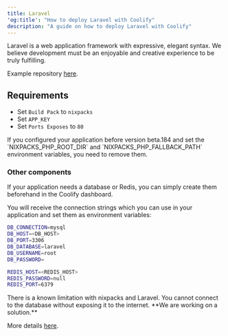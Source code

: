 ```yaml
---
title: Laravel
'og:title': "How to deploy Laravel with Coolify"
description: "A guide on how to deploy Laravel with Coolify"
---
```


Laravel is a web application framework with expressive, elegant syntax. We believe development must be an enjoyable and creative experience to be truly fulfilling.

Example repository [here](https://github.com/coollabsio/coolify-examples/tree/main/laravel).

## Requirements

- Set `Build Pack` to `nixpacks`
- Set `APP_KEY`
- Set `Ports Exposes` to `80` 

<Tip>
If you configured your application before version beta.184 and set the `NIXPACKS_PHP_ROOT_DIR` and `NIXPACKS_PHP_FALLBACK_PATH` environment variables, you need to remove them.
</Tip>

### Other components
If your application needs a database or Redis, you can simply create them beforehand in the Coolify dashboard.

You will receive the connection strings which you can use in your application and set them as environment variables:

```bash
DB_CONNECTION=mysql
DB_HOST=<DB_HOST>
DB_PORT=3306
DB_DATABASE=laravel
DB_USERNAME=root
DB_PASSWORD=

REDIS_HOST=<REDIS_HOST>
REDIS_PASSWORD=null
REDIS_PORT=6379
```
<Warning>
There is a known limitation with nixpacks and Laravel. You cannot connect to the database without exposing it to the internet. **We are working on a solution.**

More details [here](https://coolify.io/docs/knowledge-base/faq#database).
</Warning>